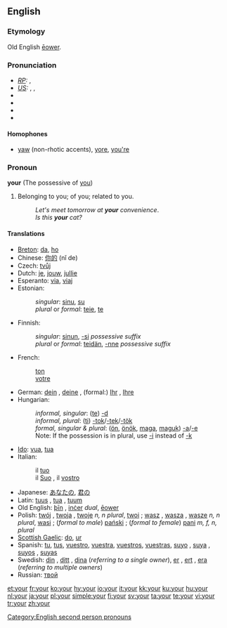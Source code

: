 ==English==

{{rank|out|into|up|57|your|any|what|do}}

===Etymology===
Old English [[eower|ēower]].

===Pronunciation===
* ''[[Received Pronunciation|RP]]:'' {{IPA|/jɔː/}}, {{SAMPA|/jO:/}}
* ''[[General American|US]]:'' {{enPR|yôr}}, {{IPA|/joʊɹ/, /jɔːɹ/}}, {{SAMPA|/jO:r/}}
* {{audio|en-gb-your.ogg|Audio (RP)}}
* {{audio|en-us-your.ogg|Audio (US)}}
* {{audio|en-us-your_unstressed.ogg|Audio (US), unstressed}}
* {{rhymes|ɔː(r)}}

====Homophones====
* [[yaw]] (non-rhotic accents), [[yore]], [[you're]]

===Pronoun===
{{wikipedia}}
'''your''' (The possessive of [[you]])

# Belonging to you; of you; related to you.
#: ''Let's meet tomorrow at '''your''' convenience''.
#: ''Is this '''your''' cat?''

====Translations====
<!--IMHO, masculine singular translation should suffice; feminine and plurals should be found in the article for masculine singular. --~~~~ -->
{{trans-top|belonging to you}}

* [[Breton]]: [[da]], [[ho]]
* Chinese: [[你的]] (nǐ de)
* Czech: [[tvůj]] {{m}}
* Dutch: [[je]], [[jouw]], [[jullie]] {{p}}
* Esperanto: [[via]], [[viaj]]
* Estonian:
*: ''singular'': [[sinu]], [[su]]
*: ''plural'' or ''formal'': [[teie]], [[te]]
* Finnish:
*: ''singular'': [[sinun]], [[-si]] ''possessive suffix''
*: ''plural'' or ''formal'': [[teidän]], [[-nne]] ''possessive suffix''
* French:
*: [[ton]] {{m}} {{i|informal and subject belonging to one person}}
*: [[votre]] {{i|formal or subject belonging to more than one person}}
* German: [[dein]] {{m}}, [[deine]] {{f}}, (formal:) [[Ihr]] {{m}}, [[Ihre]] {{f}}
* Hungarian:
*: ''informal, singular'': ([[te]]) [[-d]]
*: ''informal, plural'': ([[ti]]) [[-tok]]/[[-tek]]/[[-tök]]
*: ''formal, singular & plural'': ([[ön]], [[önök]], [[maga]], [[maguk]]) [[-a]]/[[-e]]
*: Note: If the possession is in plural, use [[-i]] instead of [[-k]]
* [[Ido]]: [[vua]], [[tua]]
* Italian:
*: il [[tuo]] {{m}} {{i|belonging to one person; informal}}
*: il [[Suo]] {{m}}, il [[vostro]] {{m}} {{i|belonging to one person; formal}}
{{trans-mid}}
* Japanese: [[あなたの]], [[君の]]
* Latin: [[tuus]] {{m}}, [[tua]] {{f}}, [[tuum]] {{n}}
* Old English: [[þin|þīn]] {{s}}, [[incer|inċer]] ''dual'', [[eower|ēower]] {{p}}
* Polish: [[twój]] {{m}}, [[twoja]] {{f}}, [[twoje]] ''n, n plural'', [[twoi]] {{m|p}}; [[wasz]] {{m}}, [[wasza]] {{f}}, [[wasze]] ''n, n plural'', [[wasi]] {{m|p}}; (''formal to male'') [[pański]] {{m}}; (''formal to female'') [[pani]] ''m, f, n, plural''
* [[Scottish Gaelic]]: [[do]], [[ur#Scottish Gaelic|ur]]
* Spanish: [[tu]], [[tus]], [[vuestro]], [[vuestra]], [[vuestros]], [[vuestras]], [[suyo]] {{m|s}}, [[suya]] {{f|s}}, [[suyos]] {{m|p}}, [[suyas]] {{f|p}}
* Swedish: [[din]] {{c}}, [[ditt]] {{n}}, [[dina]] {{p}} (''referring to a single owner''), [[er]] {{c}}, [[ert]] {{n}}, [[era]] {{p}} (''referring to multiple owners'')
* Russian: [[твой]]
{{trans-bottom}}

[[Category:English second person pronouns]]

[[et:your]]
[[fr:your]]
[[ko:your]]
[[hy:your]]
[[io:your]]
[[it:your]]
[[kk:your]]
[[ku:your]]
[[hu:your]]
[[nl:your]]
[[ja:your]]
[[pl:your]]
[[simple:your]]
[[fi:your]]
[[sv:your]]
[[ta:your]]
[[te:your]]
[[vi:your]]
[[tr:your]]
[[zh:your]]